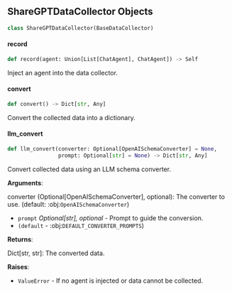 <a id="camel.data_collector.sharegpt_collector"></a>

<a id="camel.data_collector.sharegpt_collector.ShareGPTDataCollector"></a>

## ShareGPTDataCollector Objects

```python
class ShareGPTDataCollector(BaseDataCollector)
```

<a id="camel.data_collector.sharegpt_collector.ShareGPTDataCollector.record"></a>

#### record

```python
def record(agent: Union[List[ChatAgent], ChatAgent]) -> Self
```

Inject an agent into the data collector.

<a id="camel.data_collector.sharegpt_collector.ShareGPTDataCollector.convert"></a>

#### convert

```python
def convert() -> Dict[str, Any]
```

Convert the collected data into a dictionary.

<a id="camel.data_collector.sharegpt_collector.ShareGPTDataCollector.llm_convert"></a>

#### llm\_convert

```python
def llm_convert(converter: Optional[OpenAISchemaConverter] = None,
                prompt: Optional[str] = None) -> Dict[str, Any]
```

Convert collected data using an LLM schema converter.

**Arguments**:

  converter (Optional[OpenAISchemaConverter], optional):
  The converter to use. (default: :obj:`OpenAISchemaConverter`)
- `prompt` _Optional[str], optional_ - Prompt to guide the conversion.
- `(default` - :obj:`DEFAULT_CONVERTER_PROMPTS`)
  

**Returns**:

  Dict[str, str]: The converted data.
  

**Raises**:

- `ValueError` - If no agent is injected or data cannot be collected.

